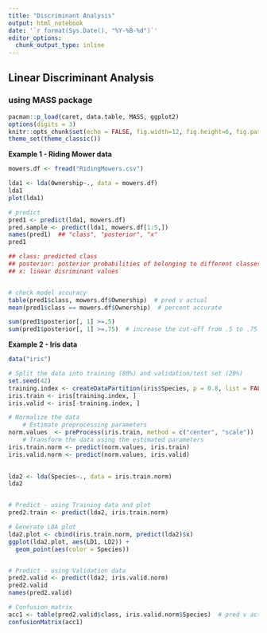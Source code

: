 ---
title: "Discriminant Analysis"
output: html_notebook
date: '`r format(Sys.Date(), "%Y-%B-%d")`'
editor_options: 
  chunk_output_type: inline
---

## Linear Discriminant Analysis 
### using MASS package

```{r loadpackages, warning=FALSE, message=FALSE}
pacman::p_load(caret, data.table, MASS, ggplot2)
options(digits = 3)
knitr::opts_chunk$set(echo = FALSE, fig.width=12, fig.height=6, fig.path = 'Figs/')
theme_set(theme_classic())
```


__Example 1 - Riding Mower data__  
```{r ridingMower}
mowers.df <- fread("RidingMowers.csv")

lda1 <- lda(Ownership~., data = mowers.df)
lda1
plot(lda1)

# predict
pred1 <- predict(lda1, mowers.df)
pred.sample <- predict(lda1, mowers.df[1:5,])
names(pred1)  ## "class", "posterior", "x"
pred1

## class: predicted class
## posterior: posterior probabilities of belonging to different classes
## x: linear disriminant values


# check model accuracy
table(pred1$class, mowers.df$Ownership)  # pred v actual
mean(pred1$class == mowers.df$Ownership)  # percent accurate

sum(pred1$posterior[, 1] >=.5)
sum(pred1$posterior[, 1] >=.75)  # increase the cut-off from .5 to .75

```


__Example 2 - Iris data__  

```{r iris}
data("iris")

# Split the data into training (80%) and validation/test set (20%)
set.seed(42)
training.index <- createDataPartition(iris$Species, p = 0.8, list = FALSE)
iris.train <- iris[training.index, ]
iris.valid <- iris[-training.index, ]

# Normalize the data
    # Estimate preprocessing parameters
norm.values  <- preProcess(iris.train, method = c("center", "scale"))
    # Transform the data using the estimated parameters
iris.train.norm <- predict(norm.values, iris.train)
iris.valid.norm <- predict(norm.values, iris.valid)
  

lda2 <- lda(Species~., data = iris.train.norm)
lda2


# Predict - using Training data and plot
pred2.train <- predict(lda2, iris.train.norm)

# Generate LDA plot
lda2.plot <- cbind(iris.train.norm, predict(lda2)$x)
ggplot(lda2.plot, aes(LD1, LD2)) +
  geom_point(aes(color = Species))


# Predict - using Validation data
pred2.valid <- predict(lda2, iris.valid.norm)
pred2.valid
names(pred2.valid)

# Confusion matrix
acc1 <- table(pred2.valid$class, iris.valid.norm$Species)  # pred v actual
confusionMatrix(acc1)

```

